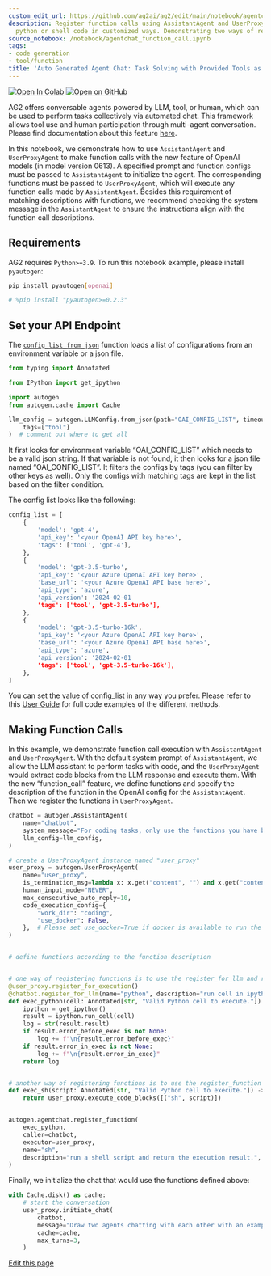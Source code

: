 ```yaml
---
custom_edit_url: https://github.com/ag2ai/ag2/edit/main/notebook/agentchat_function_call.ipynb
description: Register function calls using AssistantAgent and UserProxyAgent to execute
  python or shell code in customized ways. Demonstrating two ways of registering functions.
source_notebook: /notebook/agentchat_function_call.ipynb
tags:
- code generation
- tool/function
title: 'Auto Generated Agent Chat: Task Solving with Provided Tools as Functions'
---
```


<a href="https://colab.research.google.com/github/ag2ai/ag2/blob/main/notebook/agentchat_function_call.ipynb" class="colab-badge" target="_blank"><img noZoom src="https://colab.research.google.com/assets/colab-badge.svg" alt="Open In Colab" /></a>
<a href="https://github.com/ag2ai/ag2/blob/main/notebook/agentchat_function_call.ipynb" class="github-badge" target="_blank"><img noZoom src="https://img.shields.io/badge/Open%20on%20GitHub-grey?logo=github" alt="Open on GitHub" /></a>




AG2 offers conversable agents powered by LLM, tool, or human, which can
be used to perform tasks collectively via automated chat. This framework
allows tool use and human participation through multi-agent
conversation. Please find documentation about this feature
[here](https://docs.ag2.ai/latest/docs/user-guide/basic-concepts/conversable-agent/).

In this notebook, we demonstrate how to use `AssistantAgent` and
`UserProxyAgent` to make function calls with the new feature of OpenAI
models (in model version 0613). A specified prompt and function configs
must be passed to `AssistantAgent` to initialize the agent. The
corresponding functions must be passed to `UserProxyAgent`, which will
execute any function calls made by `AssistantAgent`. Besides this
requirement of matching descriptions with functions, we recommend
checking the system message in the `AssistantAgent` to ensure the
instructions align with the function call descriptions.

## Requirements

AG2 requires `Python>=3.9`. To run this notebook example, please install
`pyautogen`:

```bash
pip install pyautogen[openai]
```


```python
# %pip install "pyautogen>=0.2.3"
```

## Set your API Endpoint

The
[`config_list_from_json`](https://docs.ag2.ai/latest/docs/api-reference/autogen/config_list_from_json/#autogen.config_list_from_json)
function loads a list of configurations from an environment variable or
a json file.

```python
from typing import Annotated

from IPython import get_ipython

import autogen
from autogen.cache import Cache

llm_config = autogen.LLMConfig.from_json(path="OAI_CONFIG_LIST", timeout=120).where(
    tags=["tool"]
)  # comment out where to get all
```

It first looks for environment variable “OAI_CONFIG_LIST” which needs to
be a valid json string. If that variable is not found, it then looks for
a json file named “OAI_CONFIG_LIST”. It filters the configs by tags (you
can filter by other keys as well). Only the configs with matching tags
are kept in the list based on the filter condition.

The config list looks like the following:

```python
config_list = [
    {
        'model': 'gpt-4',
        'api_key': '<your OpenAI API key here>',
        'tags': ['tool', 'gpt-4'],
    },
    {
        'model': 'gpt-3.5-turbo',
        'api_key': '<your Azure OpenAI API key here>',
        'base_url': '<your Azure OpenAI API base here>',
        'api_type': 'azure',
        'api_version': '2024-02-01
        'tags': ['tool', 'gpt-3.5-turbo'],
    },
    {
        'model': 'gpt-3.5-turbo-16k',
        'api_key': '<your Azure OpenAI API key here>',
        'base_url': '<your Azure OpenAI API base here>',
        'api_type': 'azure',
        'api_version': '2024-02-01
        'tags': ['tool', 'gpt-3.5-turbo-16k'],
    },
]
```

You can set the value of config_list in any way you prefer. Please refer
to this [User
Guide](https://docs.ag2.ai/latest/docs/user-guide/advanced-concepts/llm-configuration-deep-dive)
for full code examples of the different methods.

## Making Function Calls

In this example, we demonstrate function call execution with
`AssistantAgent` and `UserProxyAgent`. With the default system prompt of
`AssistantAgent`, we allow the LLM assistant to perform tasks with code,
and the `UserProxyAgent` would extract code blocks from the LLM response
and execute them. With the new “function_call” feature, we define
functions and specify the description of the function in the OpenAI
config for the `AssistantAgent`. Then we register the functions in
`UserProxyAgent`.

```python
chatbot = autogen.AssistantAgent(
    name="chatbot",
    system_message="For coding tasks, only use the functions you have been provided with. Reply TERMINATE when the task is done.",
    llm_config=llm_config,
)

# create a UserProxyAgent instance named "user_proxy"
user_proxy = autogen.UserProxyAgent(
    name="user_proxy",
    is_termination_msg=lambda x: x.get("content", "") and x.get("content", "").rstrip().endswith("TERMINATE"),
    human_input_mode="NEVER",
    max_consecutive_auto_reply=10,
    code_execution_config={
        "work_dir": "coding",
        "use_docker": False,
    },  # Please set use_docker=True if docker is available to run the generated code. Using docker is safer than running the generated code directly.
)


# define functions according to the function description


# one way of registering functions is to use the register_for_llm and register_for_execution decorators
@user_proxy.register_for_execution()
@chatbot.register_for_llm(name="python", description="run cell in ipython and return the execution result.")
def exec_python(cell: Annotated[str, "Valid Python cell to execute."]) -> str:
    ipython = get_ipython()
    result = ipython.run_cell(cell)
    log = str(result.result)
    if result.error_before_exec is not None:
        log += f"\n{result.error_before_exec}"
    if result.error_in_exec is not None:
        log += f"\n{result.error_in_exec}"
    return log


# another way of registering functions is to use the register_function
def exec_sh(script: Annotated[str, "Valid Python cell to execute."]) -> str:
    return user_proxy.execute_code_blocks([("sh", script)])


autogen.agentchat.register_function(
    exec_python,
    caller=chatbot,
    executor=user_proxy,
    name="sh",
    description="run a shell script and return the execution result.",
)
```

Finally, we initialize the chat that would use the functions defined
above:

```python
with Cache.disk() as cache:
    # start the conversation
    user_proxy.initiate_chat(
        chatbot,
        message="Draw two agents chatting with each other with an example dialog. Don't add plt.show().",
        cache=cache,
        max_turns=3,
    )
```

<div className="edit-url-container">
    <a className="edit-url" href="https://github.com/ag2ai/ag2/edit/main/notebook/agentchat_function_call.ipynb" target='_blank'><Icon icon="pen" iconType="solid" size="13px"/> Edit this page</a>
</div>
